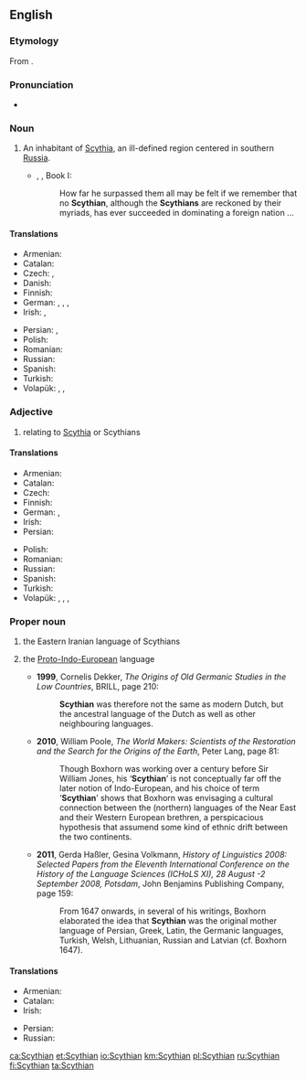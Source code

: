 ==English==
{{wikipedia}}

===Etymology===
From {{suffix|Scyth|ian|lang=en}}.

===Pronunciation===
* {{IPA|/ˈsɪði.ən/|/ˈsɪθi.ən/|lang=en}}

===Noun===
{{en-noun}}

# An inhabitant of [[Scythia]], an ill-defined region centered in southern [[Russia]].
#* {{w|Xenophon}}, ''{{w|Cyropaedia}}'', Book I:
#*: How far he surpassed them all may be felt if we remember that no '''Scythian''', although the '''Scythians''' are reckoned by their myriads, has ever succeeded in dominating a foreign nation ...

====Translations====
{{trans-top|an inhabitant of Scythia}}
* Armenian: {{t|hy|սկյութ}}
* Catalan: {{t+|ca|escita|m|f}}
* Czech: {{t|cs|Skyt|m}}, {{t|cs|Skyth|m}}
* Danish: {{t|da|skyter|c}}
* Finnish: {{t+|fi|skyytti}}
* German: {{t|de|Skythe|m}}, {{t|de|Skythin|f}}, {{t|de|Szythe|m}}, {{t|de|Szythin|f}}
* Irish: {{t|ga|Scitiach|m}}, {{t|ga|Scitiaigh|m-p}}
{{trans-mid}}
* Persian: {{t|fa|سکا|tr=sakâ}}, {{t|fa|سکزی|tr=sakzi|sc=fa-Arab}}
* Polish: {{t+|pl|Scyta|m}}
* Romanian: {{t+|ro|scit|m}}
* Russian: {{t+|ru|скиф|m}}
* Spanish: {{t+|es|escita}}
* Turkish: {{t|tr|İskitli}}
* Volapük: {{qualifier|♂♀}} {{t|vo|Skütänan}}, {{qualifier|♂}} {{t|vo|hi-Skütänan}}, {{qualifier|♀}} {{t|vo|ji-Skütänan}}
{{trans-bottom}}

===Adjective===
{{en-adj}}

# relating to [[Scythia]] or Scythians

====Translations====
{{trans-top|relating to Scythia or Scythians}}
* Armenian: {{t+|hy|սկյութական}}
* Catalan: {{t+|ca|escita|m|f}}
* Czech: {{t|cs|skytský|m}}
* Finnish: {{t+|fi|skyyttalainen}}
* German: {{t+|de|skythisch}}, {{t|de|szythisch}}
* Irish: {{t|ga|Scitiach}}
* Persian: {{t|fa|سکایی|tr=sakâyi|sc=fa-Arab}}
{{trans-mid}}
* Polish: {{t+|pl|scytyjski}}
* Romanian: {{t+|ro|scit|m}}
* Russian: {{t+|ru|скифский}}
* Spanish: {{t+|es|escita}}
* Turkish: {{t|tr|İskit}}
* Volapük: {{qualifier|relating to Scythia}} {{t|vo|Skütänik}}, {{qualifier|♂♀}} {{t|vo|Skütänanik}}, {{qualifier|♂}} {{t|vo|hi-Skütänanik}}, {{qualifier|♀}} {{t|vo|ji-Skütänanik}}
{{trans-bottom}}

===Proper noun===
{{en-proper noun}}

# the Eastern Iranian language of Scythians
# {{lb|en|indo-european studies|in the works of Markus van Boxhorn}} the [[Proto-Indo-European]] language
#* '''1999''', Cornelis Dekker, ''The Origins of Old Germanic Studies in the Low Countries'', BRILL, page 210:
#*: '''Scythian''' was therefore not the same as modern Dutch, but the ancestral language of the Dutch as well as other neighbouring languages.
#* '''2010''', William Poole, ''The World Makers: Scientists of the Restoration and the Search for the Origins of the Earth'', Peter Lang, page 81:
#*: Though Boxhorn was working over a century before Sir William Jones, his ‘'''Scythian'''’ is not conceptually far off the later notion of Indo-European, and his choice of term ‘'''Scythian'''’ shows that Boxhorn was envisaging a cultural connection between the (northern) languages of the Near East and their Western European brethren, a perspicacious hypothesis that assumend some kind of ethnic drift between the two continents.
#* '''2011''', Gerda Haßler, Gesina Volkmann, ''History of Linguistics 2008: Selected Papers from the Eleventh International Conference on the History of the Language Sciences (ICHoLS XI), 28 August -2 September 2008, Potsdam'', John Benjamins Publishing Company, page 159:
#*: From 1647 onwards, in several of his writings, Boxhorn elaborated the idea that '''Scythian''' was the original mother language of Persian, Greek, Latin, the Germanic languages, Turkish, Welsh, Lithuanian, Russian and Latvian (cf. Boxhorn 1647).

====Translations====
{{trans-top|Iranian language}}
* Armenian: {{t+|hy|սկյութերեն}}
* Catalan: {{t+|ca|escita|m}}
* Irish: {{t|ga|Scitis|f}}
{{trans-mid}}
* Persian: {{t|fa|سکایی|tr=sakâyi|sc=fa-Arab}}
* Russian: {{t+|ru|скифский}}
{{trans-bottom}}

[[ca:Scythian]]
[[et:Scythian]]
[[io:Scythian]]
[[km:Scythian]]
[[pl:Scythian]]
[[ru:Scythian]]
[[fi:Scythian]]
[[ta:Scythian]]